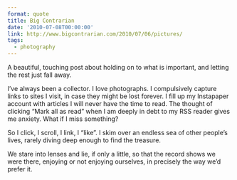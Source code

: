 ```yaml
---
format: quote
title: Big Contrarian
date: '2010-07-08T00:00:00'
link: http://www.bigcontrarian.com/2010/07/06/pictures/
tags:
  - photography
---
```


<p>A beautiful, touching post about holding on to what is important, and letting the rest just fall away.</p>

<p>I&#8217;ve always been a collector.  I love photographs.  I compulsively capture links to sites I visit, in case they might be lost forever.  I fill up my Instapaper account with articles I will never have the time to read.  The thought of clicking &#8220;Mark all as read&#8221; when I am deeply in debt to my RSS reader gives me anxiety.  What if I miss something?</p>

<p>So I click, I scroll, I link, I &#8220;like&#8221;.  I skim over an endless sea of other people&#8217;s lives, rarely diving deep enough to find the treasure.</p>

We stare into lenses and lie, if only a little, so that the record shows we were there, enjoying or not enjoying ourselves, in precisely the way we’d prefer it.